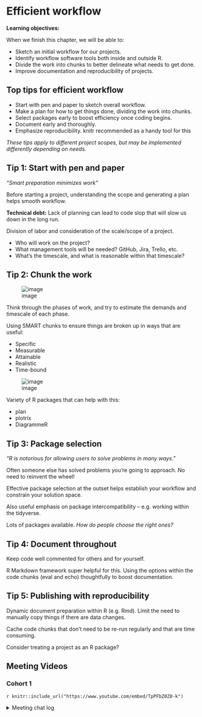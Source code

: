 # Efficient workflow

**Learning objectives:**

When we finish this chapter, we will be able to:

- Sketch an initial workflow for our projects.
- Identify workflow software tools both inside and outside R.
- Divide the work into chunks to better delineate what needs to get done.
- Improve documentation and reproducibility of projects.

## Top tips for efficient workflow {-}

- Start with pen and paper to sketch overall workflow.
- Make a plan for how to get things done, dividing the work into chunks.
- Select packages early to boost efficiency once coding begins.
- Document early and thoroughly.
- Emphasize reproducibility. knitr recommended as a handy tool for this

*These tips apply to different project scopes, but may be implemented differently depending on needs.*

## Tip 1: Start with pen and paper {-}

*"Smart preparation minimizes work"*

Before starting a project, understanding the scope and generating a plan helps smooth workflow.

**Technical debt:** Lack of planning can lead to code slop that will slow us down in the long run.

Division of labor and consideration of the scale/scope of a project.

- Who will work on the project?
- What management tools will be needed? GitHub, Jira, Trello, etc.
- What's the timescale, and what is reasonable within that timescale?

## Tip 2: Chunk the work {-}

![image](https://user-images.githubusercontent.com/131881637/234586682-1a94f26e-c560-442f-a698-6d71118e97c8.png)

Think through the phases of work, and try to estimate the demands and timescale of each phase.

Using SMART chunks to ensure things are broken up in ways that are useful:

- Specific
- Measurable
- Attainable
- Realistic
- Time-bound

![image](https://user-images.githubusercontent.com/131881637/234587350-1dfa12e7-ccf5-4038-b7cd-ef41050eefd0.png)

Variety of R packages that can help with this:

- plan
- plotrix
- DiagrammeR

## Tip 3: Package selection {-}

*"R is notorious for allowing users to solve problems in many ways."*

Often someone else has solved problems you're going to approach. No need to reinvent the wheel!

Effective package selection at the outset helps establish your workflow and constrain your solution space.

Also useful emphasis on package intercompatibility -- e.g. working within the tidyverse.

Lots of packages available. *How do people choose the right ones?*

## Tip 4: Document throughout {-}

Keep code well commented for others and for yourself.

R Markdown framework super helpful for this. Using the options within the code chunks (eval and echo) thoughtfully to boost documentation.

## Tip 5: Publishing with reproducibility {-}

Dynamic document preparation within R (e.g. Rmd). Limit the need to manually copy things if there are data changes.

Cache code chunks that don't need to be re-run regularly and that are time consuming.

Consider treating a project as an R package?

## Meeting Videos {-}

### Cohort 1 {-}

`r knitr::include_url("https://www.youtube.com/embed/TpPFbZ0Z0-k")`

<details>
<summary> Meeting chat log </summary>

```
00:23:13	priyanka gagneja:	Dint know about that. Cran task view haa
```
</details>
